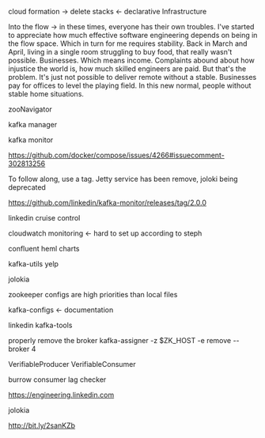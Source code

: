cloud formation -> delete stacks
<- declarative Infrastructure

Into the flow -> in these times, everyone has their own troubles. I've started to appreciate how much effective software engineering depends on being in the flow space. Which in turn
for me requires stability. Back in March and April, living in a single room struggling to buy food, that really wasn't possible. Businesses. Which means income. Complaints abound about
how injustice the world is, how much skilled engineers are paid. But that's the problem. It's just not possible to deliver remote without a stable. Businesses pay for offices to level
the playing field. In this new normal, people without stable  home situations.

zooNavigator

kafka manager

kafka monitor

https://github.com/docker/compose/issues/4266#issuecomment-302813256


To follow along, use a tag. Jetty service has been remove, joloki being deprecated

https://github.com/linkedin/kafka-monitor/releases/tag/2.0.0

linkedin cruise control

cloudwatch monitoring <- hard to set up according to steph

confluent heml charts

kafka-utils yelp

jolokia

zookeeper configs are high priorities than local files

kafka-configs <- documentation

linkedin kafka-tools

properly remove the broker  kafka-assigner -z $ZK_HOST -e remove --broker 4

VerifiableProducer
VerifiableConsumer

burrow consumer lag checker

https://engineering.linkedin.com

jolokia

http://bit.ly/2sanKZb